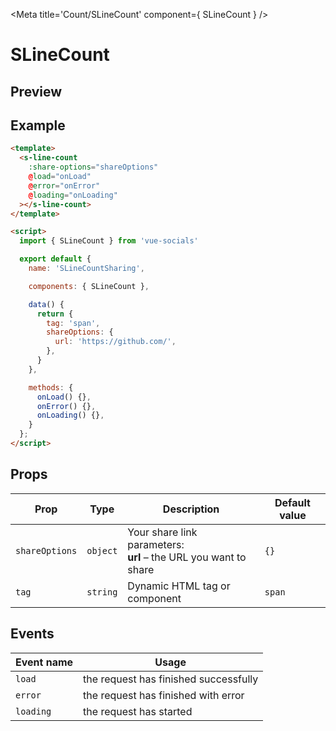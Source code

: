 
<Meta title='Count/SLineCount' component={ SLineCount } />

<style>{`
  .custom-preview .base-canvas {
    height: auto;
  }
`}</style>

# SLineCount

## Preview

<Preview className="custom-preview">
  <Story id='count-slinecount--default' />
</Preview>

## Example

```html
<template>
  <s-line-count
    :share-options="shareOptions"
    @load="onLoad"
    @error="onError"
    @loading="onLoading"
  ></s-line-count>
</template>

<script>
  import { SLineCount } from 'vue-socials'

  export default {
    name: 'SLineCountSharing',

    components: { SLineCount },

    data() {
      return {
        tag: 'span',
        shareOptions: {
          url: 'https://github.com/',
        },
      }
    },

    methods: {
      onLoad() {},
      onError() {},
      onLoading() {},
    }
  };
</script>
```

## Props

| Prop | Type | Description | Default value |
| ------ | ------ | ------ | ------ |
`shareOptions` | `object` | Your share link parameters: <br /> **url** – the URL you want to share <br /> | `{}`
`tag` | `string` | Dynamic HTML tag or component  | `span`

## Events

| Event name | Usage |
| ------ | ------ |
`load` |  the request has finished successfully |
`error` | the request has finished with error |
`loading` | the request has started |


